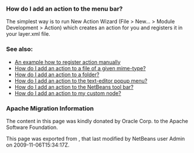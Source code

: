 <!--

    Licensed to the Apache Software Foundation (ASF) under one
    or more contributor license agreements.  See the NOTICE file
    distributed with this work for additional information
    regarding copyright ownership.  The ASF licenses this file
    to you under the Apache License, Version 2.0 (the
    "License"); you may not use this file except in compliance
    with the License.  You may obtain a copy of the License at

      http://www.apache.org/licenses/LICENSE-2.0

    Unless required by applicable law or agreed to in writing,
    software distributed under the License is distributed on an
    "AS IS" BASIS, WITHOUT WARRANTIES OR CONDITIONS OF ANY
    KIND, either express or implied.  See the License for the
    specific language governing permissions and limitations
    under the License.

-->

===How do I add an action to the menu bar?===

The simplest way is to run New Action Wizard (File > New... > Module Development > Action) which creates an action for you and registers it in your layer.xml file.

===See also:===
* [[DevFaqActionsFolder| An example how to register action manually ]]
* [[DevFaqActionAddFileMime| How do I add an action to a file of a given mime-type? ]]
* [[DevFaqActionAddFolder| How do I add an action to a folder? ]]
* [[DevFaqActionAddEditorPopup| How do I add an action to the text-editor popup menu? ]]
* [[DevFaqActionAddToolBar| How do I add an action to the NetBeans tool bar? ]]
* [[DevFaqActionAddDataObject| How do I add an action to my custom node? ]]

===Apache Migration Information===

The content in this page was kindly donated by Oracle Corp. to the
Apache Software Foundation.

This page was exported from , 
that last modified by NetBeans user Admin 
on 2009-11-06T15:34:17Z.

